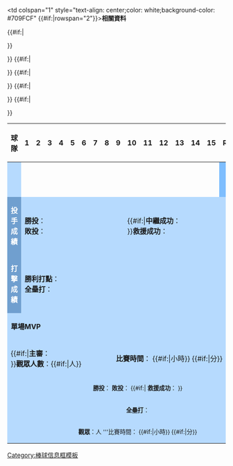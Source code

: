 {| cellSpacing=1 cellPadding=1 border="0" width="594px"
|- style="color: white;background-color: #709FCF"
!align="center" width="126px"|球隊
!width="26px"|1
!width="26px"|2
!width="26px"|3
!width="26px"|4
!width="26px"|5
!width="26px"|6
!width="26px"|7
!width="26px"|8
!width="26px"|9
!width="26px"|10
!width="26px"|11
!width="26px"|12
!width="26px"|13
!width="26px"|14
!width="26px"|15
!width="26px"|R
!width="26px"|H
!width="26px"|E
|- style="text-align:center;color: ;background-color: #B6DAFE"
|align="left" style="background-color: #B6DAFE; padding-left: 5px"|{{{先攻}}}
|{{{R1}}}||{{{R2}}}||{{{R3}}}
|{{{R4}}}||{{{R5}}}||{{{R6}}}
|{{{R7}}}||{{{R8}}}||{{{R9}}}
|{{{R10}}}||{{{R11}}}||{{{R12}}}
|{{{R13}}}||{{{R14}}}||{{{R15}}}
|style="background-color: #7EBEFE;"|'''{{{RR}}}'''||'''{{{RH}}}'''||'''{{{RE}}}'''
|- style="text-align:center;color: ;background-color: #B6DAFE"
|align="left" style="background-color: #B6DAFE; padding-left: 5px"|{{{後攻}}}
|{{{H1}}}||{{{H2}}}||{{{H3}}}
|{{{H4}}}||{{{H5}}}||{{{H6}}}
|{{{H7}}}||{{{H8}}}||{{{H9}}}
|{{{H10}}}||{{{H11}}}||{{{H12}}}
|{{{H13}}}||{{{H14}}}||{{{H15}}}
|style="background-color: #7EBEFE;"|'''{{{HR}}}'''||'''{{{HH}}}'''||'''{{{HE}}}'''
{{#if:{{{勝投|}}}|<tr>
<td colspan="1" style="text-align: center;color: white;background-color: #709FCF">'''投手成績'''</td>
<td colspan="9" style="text-align: left; background-color: #B6DAFE">'''勝投'''：{{{勝投}}}<br />'''敗投'''：{{{敗投}}}</td>
<td colspan="9" style="text-align: left; background-color: #B6DAFE">{{#if:{{{中繼|}}}|'''中繼成功'''：{{{中繼}}}<br />}}'''救援成功'''：{{{救援}}}</td>
</tr>
<tr>
<td colspan="1" style="text-align: center;color: white;background-color: #709FCF">'''打擊成績'''</td>
<td colspan="18" style="text-align: left; background-color: #B6DAFE">'''勝利打點'''：{{{勝利打點}}}<br />'''全壘打'''：{{{全壘打}}}</td>
</tr>
<tr>
<td colspan="1" style="text-align: center;color: white;background-color: #709FCF" {{#if:{{{MVP|}}}|rowspan="2"}}>'''相關資料'''</td>
{{#if:{{{MVP|}}}|
<td colspan="5" style="text-align: left; background-color: #B6DAFE">'''單場MVP'''</td>
<td colspan="13" style="text-align: left; background-color: #B6DAFE">{{{MVP}}}</td>
</tr>
<tr>}}
<td colspan="9" style="text-align: left; background-color: #B6DAFE">{{#if:{{{主審|}}}|'''主審'''：{{{主審}}}<br />}}'''觀眾人數'''：{{#if:{{{觀眾|}}}|{{{觀眾}}}人}}</td>
<td colspan="9" style="text-align: left; background-color: #B6DAFE">'''比賽時間'''：<!-- -->{{#if:{{{時|}}}|{{{時}}}小時}}<!-- -->{{#if:{{{分|}}}|{{{分}}}分}}<!-- --></td>
</tr>}}<!-- -->{{#if:{{{W|}}}|<tr>
<td colspan="19" style="font-size: smaller; text-align: center; background-color: #B6DAFE">'''勝投'''：{{{W}}}&nbsp;'''敗投'''：{{{L}}}<!-- -->{{#if:{{{SV|}}}|&nbsp;'''救援成功'''：{{{SV}}} }}<!-- --></td>
</tr>}}<!-- -->{{#if:{{{HRs|}}}|<tr>
<td colspan="19" style="font-size: smaller; text-align: center; background-color: #B6DAFE">'''全壘打'''：{{{HRs}}}</td>
</tr>}}<!-- -->{{#if:{{{ATT|}}}|<tr>
</tr>}}<!-- -->{{#if:{{{Hours|}}}|<tr>
<td colspan="19" style="font-size: smaller; text-align: center; background-color: #B6DAFE">'''觀眾'''：{{{ATT}}}人&nbsp;'''比賽時間：<!-- -->{{#if:{{{Hours|}}}|{{{Hours}}}小時}}<!-- -->{{#if:{{{Mins|}}}|{{{Mins}}}分}}<!-- --></td>

</tr>}}
|}<noinclude>
<noinclude>[[Category:棒球信息框模板]]</noinclude>